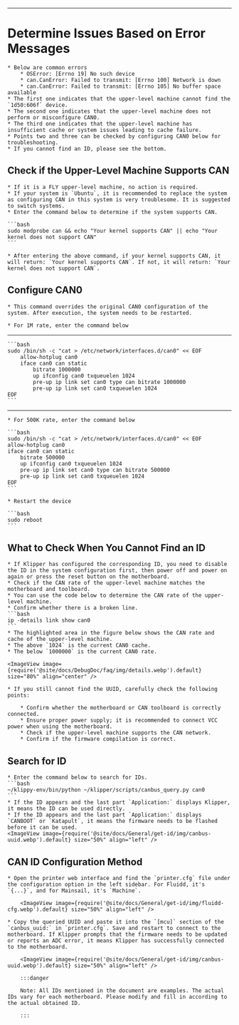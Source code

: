

----

# Determine Issues Based on Error Messages

    * Below are common errors
        * OSError: [Errno 19] No such device
        * can.CanError: Failed to transmit: [Errno 100] Network is down
        * can.CanError: Failed to transmit: [Errno 105] No buffer space available
    * The first one indicates that the upper-level machine cannot find the `1d50:606f` device.
    * The second one indicates that the upper-level machine does not perform or misconfigure CAN0.
    * The third one indicates that the upper-level machine has insufficient cache or system issues leading to cache failure.
    * Points two and three can be checked by configuring CAN0 below for troubleshooting.
    * If you cannot find an ID, please see the bottom.

## Check if the Upper-Level Machine Supports CAN

    * If it is a FLY upper-level machine, no action is required.
    * If your system is `Ubuntu`, it is recommended to replace the system as configuring CAN in this system is very troublesome. It is suggested to switch systems.
    * Enter the command below to determine if the system supports CAN.

    ```bash
    sudo modprobe can && echo "Your kernel supports CAN" || echo "Your kernel does not support CAN"
    ```

    * After entering the above command, if your kernel supports CAN, it will return: `Your kernel supports CAN`. If not, it will return: `Your kernel does not support CAN`.

## Configure CAN0

    * This command overrides the original CAN0 configuration of the system. After execution, the system needs to be restarted.
    
    * For 1M rate, enter the command below
----
    ```bash
    sudo /bin/sh -c "cat > /etc/network/interfaces.d/can0" << EOF
        allow-hotplug can0
        iface can0 can static
            bitrate 1000000
            up ifconfig can0 txqueuelen 1024
            pre-up ip link set can0 type can bitrate 1000000
            pre-up ip link set can0 txqueuelen 1024
    EOF
    ```
----
    * For 500K rate, enter the command below

    ```bash
    sudo /bin/sh -c "cat > /etc/network/interfaces.d/can0" << EOF
    allow-hotplug can0
    iface can0 can static
        bitrate 500000
        up ifconfig can0 txqueuelen 1024
        pre-up ip link set can0 type can bitrate 500000
        pre-up ip link set can0 txqueuelen 1024
    EOF
    ```

    * Restart the device

    ```bash
    sudo reboot
    ```


## What to Check When You Cannot Find an ID

    * If Klipper has configured the corresponding ID, you need to disable the ID in the system configuration first, then power off and power on again or press the reset button on the motherboard.
    * Check if the CAN rate of the upper-level machine matches the motherboard and toolboard.
    * You can use the code below to determine the CAN rate of the upper-level machine.
    * Confirm whether there is a broken line.
    ```bash
    ip -details link show can0
    ```
    * The highlighted area in the figure below shows the CAN rate and cache of the upper-level machine.
    * The above `1024` is the current CAN0 cache.
    * The below `1000000` is the current CAN0 rate.

    <ImageView image={require('@site/docs/DebugDoc/faq/img/details.webp').default} size="80%" align="center" />

    * If you still cannot find the UUID, carefully check the following points:

        * Confirm whether the motherboard or CAN toolboard is correctly connected.
        * Ensure proper power supply; it is recommended to connect VCC power when using the motherboard.
        * Check if the upper-level machine supports the CAN network.
        * Confirm if the firmware compilation is correct.

## Search for ID

    * Enter the command below to search for IDs.
    ```bash
    ~/klippy-env/bin/python ~/klipper/scripts/canbus_query.py can0
    ```
    * If the ID appears and the last part `Application:` displays Klipper, it means the ID can be used directly.
    * If the ID appears and the last part `Application:` displays `CANBOOT` or `Katapult`, it means the firmware needs to be flashed before it can be used.
    <ImageView image={require('@site/docs/General/get-id/img/canbus-uuid.webp').default} size="50%" align="left" />


## CAN ID Configuration Method

    * Open the printer web interface and find the `printer.cfg` file under the configuration option in the left sidebar. For Fluidd, it's `{...}`, and for Mainsail, it's `Machine`.

        <ImageView image={require('@site/docs/General/get-id/img/fluidd-cfg.webp').default} size="50%" align="left" />

    * Copy the queried UUID and paste it into the `[mcu]` section of the `canbus_uuid:` in `printer.cfg`. Save and restart to connect to the motherboard. If Klipper prompts that the firmware needs to be updated or reports an ADC error, it means Klipper has successfully connected to the motherboard.

        <ImageView image={require('@site/docs/General/get-id/img/canbus-uuid.webp').default} size="50%" align="left" />

        :::danger

        Note: All IDs mentioned in the document are examples. The actual IDs vary for each motherboard. Please modify and fill in according to the actual obtained ID.

        :::